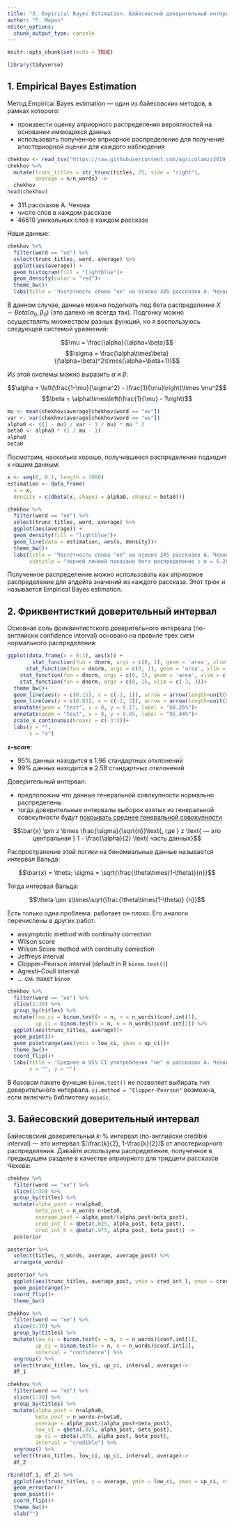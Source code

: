 ```yaml
---
title: "3. Empirical Bayes Estimation. Байесовский доверительный интервал"
author: "Г. Мороз"
editor_options: 
  chunk_output_type: console
---
```


```r
knitr::opts_chunk$set(echo = TRUE)

```

```r
library(tidyverse)
```


## 1. Empirical Bayes Estimation

Метод Empirical Bayes estimation --- один из байесовских методов, в рамках которого:

* произвести оценку априорного распределения вероятностей на основании имеющихся данных
* использовать полученное априорное распределение для получение апостериорной оценки для каждого наблюдения

```r
chekhov <- read_tsv("https://raw.githubusercontent.com/agricolamz/2019_data_analysis_for_linguists/master/data/tidy_chekhov.tsv")
chekhov %>% 
  mutate(trunc_titles = str_trunc(titles, 25, side = "right"),
         average = n/n_words) ->
  chekhov
head(chekhov)
```

* 311 рассказов А. Чехова
* число слов в каждом рассказе
* 46610 уникальных слов в каждом рассказе

Наши данные:
```r
chekhov %>% 
  filter(word == "не") %>% 
  select(trunc_titles, word, average) %>% 
  ggplot(aes(average)) +
  geom_histogram(fill = "lightblue")+
  geom_density(color = "red")+
  theme_bw()+
  labs(title = 'Частотность слова "не" на основе 305 рассказов А. Чехова')
```

В данном случае, данные можно подогнать под бета распределение $Χ \sim Beta(α_0, β_0)$ (это далеко не всегда так). Подгонку можно осуществлять множеством разных функций, но я воспользуюсь следующей системой уравнений:

$$\mu = \frac{\alpha}{\alpha+\beta}$$
$$\sigma = \frac{\alpha\times\beta}{(\alpha+\beta)^2\times(\alpha+\beta+1)}$$

Из этой системы можно выразить $\alpha$ и $\beta$:

$$\alpha = \left(\frac{1-\mu}{\sigma^2} - \frac{1}{\mu}\right)\times \mu^2$$
$$\beta = \alpha\times\left(\frac{1}{\mu} - 1\right)$$

```r
mu <- mean(chekhov$average[chekhov$word == "не"])
var <- var(chekhov$average[chekhov$word == "не"])
alpha0 <- ((1 - mu) / var - 1 / mu) * mu ^ 2
beta0 <- alpha0 * (1 / mu - 1)
alpha0
beta0
```

Посмотрим, насколько хорошо, получившееся распределение подходит к нашим данным:
```r
x <- seq(0, 0.1, length = 1000)
estimation <- data_frame(
  x = x,
  density = c(dbeta(x, shape1 = alpha0, shape2 = beta0)))

chekhov %>% 
  filter(word == "не") %>% 
  select(trunc_titles, word, average) %>% 
  ggplot(aes(average)) +
  geom_density(fill = "lightblue")+
  geom_line(data = estimation, aes(x, density))+
  theme_bw()+
  labs(title = 'Частотность слова "не" на основе 305 рассказов А. Чехова',
       subtitle = "черной линией показано бета распределение с α = 5.283022 и β = 231.6328")
```

Полученное распределение можно использовать как априорное распределение для апдейта значений из каждого рассказа. Этот трюк и называется Empirical Bayes estimation.

## 2. Фриквентисткий доверительный интервал
Основная соль фриквинтистского доверительного интервала (по-английски confidence interval) основано на правиле трех сигм нормального распределения:

```r
ggplot(data.frame(x = 0:1), aes(x)) + 
        stat_function(fun = dnorm, args = c(0, 1), geom = 'area', xlim = c(-3, 3), fill = 'deepskyblue4') + 
      stat_function(fun = dnorm, args = c(0, 1), geom = 'area', xlim = c(-2, 2), fill = 'cadetblue') + 
    stat_function(fun = dnorm, args = c(0, 1), geom = 'area', xlim = c(-1, 1), fill = 'lightblue') + 
    stat_function(fun = dnorm, args = c(0, 1), xlim = c(-3, 3))+
  theme_bw()+
  geom_line(aes(y = c(0.15), x = c(-1, 1)), arrow = arrow(length=unit(0.2,"cm"), ends="both", type = "closed"))+
  geom_line(aes(y = c(0.03), x = c(-2, 2)), arrow = arrow(length=unit(0.2,"cm"), ends="both", type = "closed"))+
  annotate(geom = "text", x = 0, y = 0.17, label = "68.26%")+
  annotate(geom = "text", x = 0, y = 0.05, label = "95.44%")+
  scale_x_continuous(breaks = c(-3:3))+
  labs(y = "",
       x = "σ")
```

**z-score**:

* 95% данных находится в 1.96 стандартных отклонений
* 99% данных находится в 2.58 стандартных отклонений

Доверительный интервал:

* предположим что данные генеральной совокупности нормально распределены
* тогда доверительные интервалы выборок взятых из генеральной совокупности будут [покрывать среднее генеральной совокупности](https://rpsychologist.com/d3/CI/)

$$\bar{x} \pm z \times \frac{\sigma}{\sqrt{n}}\text{, где } z \text{ — это центральная } 1 - \frac{\alpha}{2} \text{ часть данных}$$

Распространение этой логики на биномиальные данные называется интервал Вальда:

$$\bar{x} = \theta; \sigma = \sqrt{\frac{\theta\times(1-\theta)}{n}}$$

Тогда интервал Вальда:

$$\theta \pm  z\times\sqrt{\frac{\theta\times(1-\theta)} {n}}$$

Есть только одна проблема: работает он плохо. Его аналоги перечислены в других работ:

* assymptotic method with continuity correction
* Wilson score
* Wilson Score method with continuity correction
* Jeffreys interval
* Clopper–Pearson interval (default in R `binom.test()`)
* Agresti–Coull interval
* ... см. пакет `binom`

```r
chekhov %>% 
  filter(word == "не") %>%
  slice(1:30) %>% 
  group_by(titles) %>% 
  mutate(low_ci = binom.test(x = n, n = n_words)$conf.int[1],
         up_ci = binom.test(x = n, n = n_words)$conf.int[2]) %>%
  ggplot(aes(trunc_titles, average))+
  geom_point()+
  geom_pointrange(aes(ymin = low_ci, ymax = up_ci))+
  theme_bw()+
  coord_flip()+
  labs(title = 'Среднее и 95% CI употребления "не" в рассказах А. Чехова',
       x = "", y = "")
```

В базовом пакете функция `binom.test()` не позволяет выбирать тип доверительного интервала. `ci.method = "Clopper-Pearson"` возможна, если включить библиотеку `mosaic`. 

## 3. Байесовский доверительный интервал
Байесовский доверительный $k$-% интервал (по-английски credible interval) --- это интервал $[\frac{k}{2}, 1-\frac{k}{2}]$ от апостериорного распределения. Давайте используем распределение, полученное в предыдущем разделе в качестве априорного для тридцети рассказов Чехова:

```r
chekhov %>% 
  filter(word == "не") %>%
  slice(1:30) %>% 
  group_by(titles) %>% 
  mutate(alpha_post = n+alpha0,
         beta_post = n_words-n+beta0,
         average_post = alpha_post/(alpha_post+beta_post),
         cred_int_l = qbeta(.025, alpha_post, beta_post),
         cred_int_h = qbeta(.975, alpha_post, beta_post)) ->
  posterior

posterior %>% 
  select(titles, n_words, average, average_post) %>% 
  arrange(n_words)

posterior %>% 
  ggplot(aes(trunc_titles, average_post, ymin = cred_int_l, ymax = cred_int_h))+
  geom_pointrange()+
  coord_flip()+
  theme_bw()
```

```r
chekhov %>% 
  filter(word == "не") %>%
  slice(1:30) %>% 
  group_by(titles) %>% 
  mutate(low_ci = binom.test(x = n, n = n_words)$conf.int[1],
         up_ci = binom.test(x = n, n = n_words)$conf.int[2],
         interval = "confidence") %>% 
  ungroup() %>% 
  select(trunc_titles, low_ci, up_ci, interval, average)->
  df_1

chekhov %>% 
  filter(word == "не") %>%
  slice(1:30) %>% 
  group_by(titles) %>% 
  mutate(alpha_post = n+alpha0,
         beta_post = n_words-n+beta0,
         average = alpha_post/(alpha_post+beta_post),
         low_ci = qbeta(.025, alpha_post, beta_post),
         up_ci = qbeta(.975, alpha_post, beta_post),
         interval = "credible") %>% 
  ungroup() %>% 
  select(trunc_titles, low_ci, up_ci, interval, average)->
  df_2

rbind(df_1, df_2) %>% 
  ggplot(aes(trunc_titles, y = average, ymin = low_ci, ymax = up_ci, color = interval)) +
  geom_errorbar()+
  geom_point()+
  coord_flip()+
  theme_bw()+
  xlab("")
```
